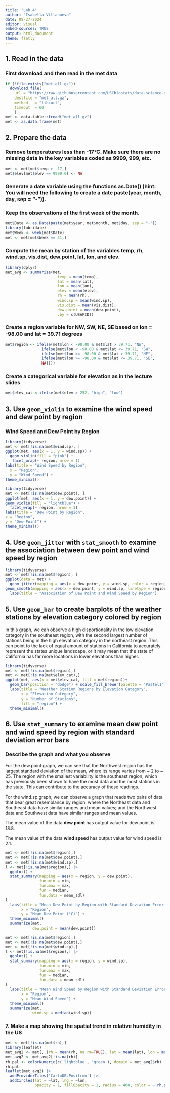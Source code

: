 ```yaml
---
title: "Lab 4"
author: "Isabella Villanueva"
date: 09-27-2024
editor: visual
embed-sources: TRUE
output: html_document
theme: flatly
---
```


## 1. Read in the data

### First download and then read in the met data

```r
if (!file.exists("met_all.gz"))
  download.file(
    url = "https://raw.githubusercontent.com/USCbiostats/data-science-data/master/02_met/met_all.gz",
    destfile = "met_all.gz",
    method   = "libcurl",
    timeout  = 60
    )
met <- data.table::fread("met_all.gz")
met <- as.data.frame(met)
```

## 2. Prepare the data

### Remove temperatures less than -17*°*C. Make sure there are no missing data in the key variables coded as 9999, 999, etc.

```r
met <- met[met$temp > -17,]
met$elev[met$elev == 9999.0] <- NA
```

### Generate a date variable using the functions as.Date() (hint: You will need the following to create a date paste(year, month, day, sep = "-")).

### Keep the observations of the first week of the month.

```r
met$Date <- as.Date(paste(met$year, met$month, met$day, sep = "-"))
library(lubridate)
met$Week <- week(met$Date)
met <- met[met$Week == 31,]
```

### Compute the mean by station of the variables temp, rh, wind.sp, vis.dist, dew.point, lat, lon, and elev.

```r
library(dplyr)
met_avg <- summarize(met,
                       temp = mean(temp),
                       lat = mean(lat),
                       lon = mean(lon),
                       elev = mean(elev),
                       rh = mean(rh), 
                       wind.sp = mean(wind.sp), 
                       vis.dist = mean(vis.dist), 
                       dew.point = mean(dew.point),
                       .by = c(USAFID))
```

### Create a region variable for NW, SW, NE, SE based on lon = -98.00 and lat = 39.71 degrees

```r
met$region <- ifelse(met$lon < -98.00 & met$lat > 39.71, "NW",
                ifelse(met$lon < -98.00 & met$lat <= 39.71, "SW",
                ifelse(met$lon >= -98.00 & met$lat > 39.71, "NE",
                ifelse(met$lon >= -98.00 & met$lat <= 39.71, "SE",
                NA))))
```

### Create a categorical variable for elevation as in the lecture slides

```r
met$elev_cat <-ifelse(met$elev > 252, "high", "low")
```

## 3. Use `geom_violin` to examine the wind speed and dew point by region

### Wind Speed and Dew Point by Region

```r
library(tidyverse)
met <- met[!is.na(met$wind.sp), ]
ggplot(met, aes(x = 1, y = wind.sp)) +
  geom_violin(fill = "pink") +
   facet_wrap(~ region, nrow = 1)
labs(title = "Wind Speed by Region",
  x = "Region",
  y = "Wind Speed") +
theme_minimal()
```

```r
library(tidyverse)
met <- met[!is.na(met$dew.point), ]
ggplot(met, aes(x = 1, y = dew.point)) +
geom_violin(fill = "lightblue") +
  facet_wrap(~ region, nrow = 1)
labs(title = "Dew Point by Region",
x = "Region",
y = "Dew Point") +
theme_minimal()
```

## 4. Use `geom_jitter` with `stat_smooth` to examine the association between dew point and wind speed by region

```r
library(tidyverse)
met <- met[!is.na(met$region), ]
ggplot(data = met) + 
  geom_jitter(mapping = aes(x = dew.point, y = wind.sp, color = region)) +
geom_smooth(mapping = aes(x = dew.point, y = wind.sp, linetype = region))+
  labs(title = "Association of Dew Point and Wind Speed by Region")
```

## 5. Use `geom_bar` to create barplots of the weather stations by elevation category colored by region

In this graph, we can observe a high disportionality in the low elevation category in the southeast region, with the second largest number of stations being in the high elevation category in the northeast region. This can point to the lack of equal amount of stations in California to accurately represent the states unique landscape, or it may mean that the state of California has far more locations in lower elevations than higher.

```r
library(tidyverse)
met <- met[!is.na(met$region),]
met <- met[!is.na(met$elev_cat),]
ggplot(met, aes(x = met$elev_cat, fill = met$region))+
  geom_bar(position = "dodge") + scale_fill_brewer(palette = "Pastel1") +
  labs(title = "Weather Station Regions by Elevation Category",
       x = "Elevation Category",
       y = "Number of Stations",
       fill = "region") +
  theme_minimal()
```

## 6. Use `stat_summary` to examine mean dew point and wind speed by region with standard deviation error bars

### Describe the graph and what you observe

For the dew.point graph, we can see that the Northwest region has the largest standard deviation of the mean, where its range varies from \~ 2 to \~ 25. The region with the smallest variability is the southeast region, which has previously been shown to have the most data and the most stations in the state. This can contribute to the accuracy of these readings.

For the wind.sp graph, we can observe a graph that reads two pairs of data that bear great resemblance by region, where the Northeast data and Southeast data have similar ranges and mean values; and the Northwest data and Southwest data have similar ranges and mean values.

The mean value of the data **dew point** has output value for dew point is 18.8.

The mean value of the data **wind speed** has output value for wind speed is 2.1.

```r
met <- met[!is.na(met$region),]
met <- met[!is.na(met$dew.point),]
met <- met[!is.na(met$wind.sp),]
l <- met[!is.na(met$region),] |>
  ggplot() +
  stat_summary(mapping = aes(x = region, y = dew.point),
               fun.min = min,
               fun.max = max,
               fun = median, 
               fun.data = mean_sdl)
l
  labs(title = "Mean Dew Point by Region with Standard Deviation Error Bars",
       x = "Region",
       y = "Mean Dew Point (°C)") +
  theme_minimal()
  summarize(met,
            dew.point = mean(dew.point))
```

```r
met <- met[!is.na(met$region),]
met <- met[!is.na(met$dew.point),]
met <- met[!is.na(met$wind.sp),]
l <- met[!is.na(met$region),] |>
  ggplot() +
  stat_summary(mapping = aes(x = region, y = wind.sp),
               fun.min = min,
               fun.max = max,
               fun = median, 
               fun.data = mean_sdl)
l
  labs(title = "Mean Wind Speed by Region with Standard Deviation Error Bars",
       x = "Region",
       y = "Mean Wind Speed") +
  theme_minimal()
  summarize(met,
            wind.sp = median(wind.sp))
```

### 7. Make a map showing the spatial trend in relative humidity in the US

```r
met <- met[!is.na(met$rh),]
library(leaflet)
met_avg2 <- met[,.(rh = mean(rh, na.rm=TRUE), lat = mean(lat), lon = mean(lon)), by=c("USAFID")]
met_avg2 <- met_avg2[!is.na(rh)]
rh.pal <- colorNumeric(c('lightblue', 'green'), domain = met_avg2$rh)
rh.pal
leaflet(met_avg2) |>
  addProviderTiles('CartoDB.Positron') |> 
  addCircles(lat = ~lat, lng = ~lon,
             opacity = 1, fillOpacity = 1, radius = 400, color = ~ rh.pal(rh))
```
